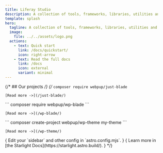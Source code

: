 ```yaml
---
title: Liferay Studio
description: A collection of tools, frameworks, libraries, utilities and learning resources for Liferay developers.
template: splash
hero:
  tagline: A collection of tools, frameworks, libraries, utilities and learning resources for Liferay developers.
  image:
    file: ../../assets/logo.png
  actions:
    - text: Quick start
      link: /docs/quickstart/
      icon: right-arrow
    - text: Read the full docs
      link: /docs
      icon: external
      variant: minimal
---
```





{/* ## Our projects */}
{/* 
<CardGrid stagger>
  <Card title="Just-Blade" icon="pencil" link="/just-blade/">
    ``` composer require webpup/just-blade ```   

    [Read more ->](/just-blade/)

  </Card>

  <Card title="WP-Blade" icon="add-document" link="/wp-blade/">
    ``` composer require webpup/wp-blade ```   

    [Read more ->](/wp-blade/)

  </Card>

  <Card title="WP-Theme" icon="add-document" link="/wp-theme/">
     ``` composer create-project webpup/wp-theme my-theme ```   

    [Read more ->](/wp-theme/)
  </Card>
  { <Card title="Configure your site" icon="setting">
    Edit your `sidebar` and other config in `astro.config.mjs`.
  </Card> }
  { <Card title="Read the docs" icon="open-book">
    Learn more in [the Starlight Docs](https://starlight.astro.build/).
  </Card> }
</CardGrid> */}
